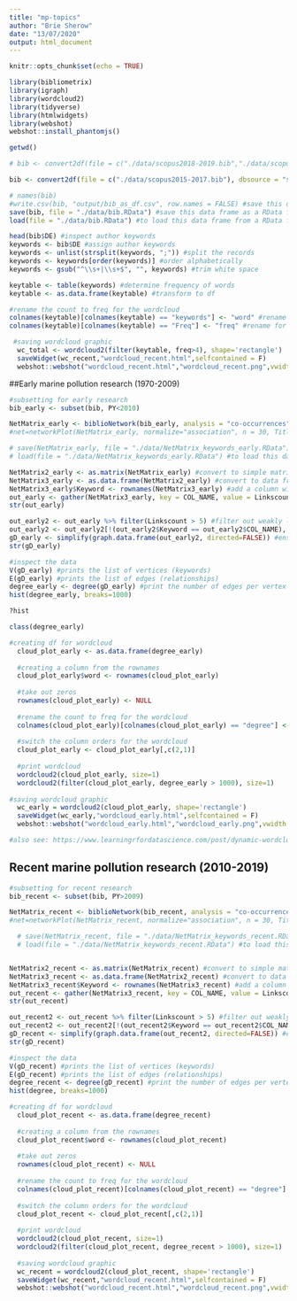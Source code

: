 ```yaml
---
title: "mp-topics"
author: "Brie Sherow"
date: "13/07/2020"
output: html_document
---
```


```r
knitr::opts_chunk$set(echo = TRUE)
```

```r
library(bibliometrix)
library(igraph)
library(wordcloud2)
library(tidyverse)
library(htmlwidgets)
library(webshot)
webshot::install_phantomjs()
```


```r
getwd()

# bib <- convert2df(file = c("./data/scopus2018-2019.bib","./data/scopus2015-2017.bib", "./data/scopus2011-2014.bib","./data/scopus2006-2010.bib", "./data/scopus1999-2005.bib","./data/scopus1970-1998.bib"), dbsource = "scopus", format = "bibtex") # Convert to a bibliometric data frame

bib <- convert2df(file = c("./data/scopus2015-2017.bib"), dbsource = "scopus", format = "bibtex") # Test file

# names(bib)
#write.csv(bib, "output/bib_as_df.csv", row.names = FALSE) #save this data frame as a csv file
save(bib, file = "./data/bib.RData") #save this data frame as a RData file (object)
load(file = "./data/bib.RData") #to load this data frame from a RData file (returns an object named "bib")
```

```r
head(bib$DE) #inspect author keywords
keywords <- bib$DE #assign author keywords
keywords <- unlist(strsplit(keywords, ";")) #split the records
keywords <- keywords[order(keywords)] #order alphabetically
keywords <- gsub("^\\s+|\\s+$", "", keywords) #trim white space

keytable <- table(keywords) #determine frequency of words
keytable <- as.data.frame(keytable) #transform to df

#rename the count to freq for the wordcloud
colnames(keytable)[colnames(keytable) == "keywords"] <- "word" #rename for wordcloud2
colnames(keytable)[colnames(keytable) == "Freq"] <- "freq" #rename for wordcloud2

 #saving wordcloud graphic
  wc_total <- wordcloud2(filter(keytable, freq>4), shape='rectangle')
  saveWidget(wc_recent,"wordcloud_recent.html",selfcontained = F)
  webshot::webshot("wordcloud_recent.html","wordcloud_recent.png",vwidth = 1992, vheight = 1744, delay = 60)

```


##Early marine pollution research (1970-2009)
```r
#subsetting for early research
bib_early <- subset(bib, PY<2010)

NetMatrix_early <- biblioNetwork(bib_early, analysis = "co-occurrences", network = "author_keywords", sep = ";")
#net=networkPlot(NetMatrix_early, normalize="association", n = 30, Title = "Keyword Co-occurrences", type = "fruchterman", size.cex=TRUE, size=20, remove.multiple=F, edgesize = 10, labelsize=3,label.cex=TRUE,label.n=30,edges.min=2)

# save(NetMatrix_early, file = "./data/NetMatrix_keywords_early.RData") #save this data frame as a RData file (object)
# load(file = "./data/NetMatrix_keywords_early.RData") #to load this data frame from a RData file (returns an object named "NetMatrix_early")

NetMatrix2_early <- as.matrix(NetMatrix_early) #convert to simple matrix
NetMatrix3_early <- as.data.frame(NetMatrix2_early) #convert to data frame
NetMatrix3_early$Keyword <- rownames(NetMatrix3_early) #add a column with keyword names from the rownames
out_early <- gather(NetMatrix3_early, key = COL_NAME, value = Linkscount, -Keyword) #reformat into long df
str(out_early)

out_early2 <- out_early %>% filter(Linkscount > 5) #filter out weakly linked (less than 5)
out_early2 <- out_early2[!(out_early2$Keyword == out_early2$COL_NAME), ] #filter out self matches
gD_early <- simplify(graph.data.frame(out_early2, directed=FALSE)) #ensuring no duplicated edges or self-loops
str(gD_early)

#inspect the data
V(gD_early) #prints the list of vertices (keywords)
E(gD_early) #prints the list of edges (relationships)
degree_early <- degree(gD_early) #print the number of edges per vertex (relationships per keyword)
hist(degree_early, breaks=1000)

?hist

class(degree_early)

#creating df for wordcloud
  cloud_plot_early <- as.data.frame(degree_early)
  
  #creating a column from the rownames
  cloud_plot_early$word <- rownames(cloud_plot_early)
  
  #take out zeros
  rownames(cloud_plot_early) <- NULL
  
  #rename the count to freq for the wordcloud
  colnames(cloud_plot_early)[colnames(cloud_plot_early) == "degree"] <- "freq"
  
  #switch the column orders for the wordcloud
  cloud_plot_early <- cloud_plot_early[,c(2,1)]
  
  #print wordcloud
  wordcloud2(cloud_plot_early, size=1)
  wordcloud2(filter(cloud_plot_early, degree_early > 1000), size=1)
  
#saving wordcloud graphic
  wc_early = wordcloud2(cloud_plot_early, shape='rectangle')
  saveWidget(wc_early,"wordcloud_early.html",selfcontained = F)
  webshot::webshot("wordcloud_early.html","wordcloud_early.png",vwidth = 1992, vheight = 1744, delay = 60)

#also see: https://www.learningrfordatascience.com/post/dynamic-wordclouds-with-wordcloud2/

```

## Recent marine pollution research (2010-2019)
```r
#subsetting for recent research
bib_recent <- subset(bib, PY>2009)

NetMatrix_recent <- biblioNetwork(bib_recent, analysis = "co-occurrences", network = "author_keywords", sep = ";")
#net=networkPlot(NetMatrix_recent, normalize="association", n = 30, Title = "Keyword Co-occurrences", type = "fruchterman", size.cex=TRUE, size=20, remove.multiple=F, edgesize = 10, labelsize=3,label.cex=TRUE,label.n=30,edges.min=2)

  # save(NetMatrix_recent, file = "./data/NetMatrix_keywords_recent.RData") #save this data      frame as a RData file (object)
  # load(file = "./data/NetMatrix_keywords_recent.RData") #to load this data frame from a RData   file (returns an object named "NetMatrix_recent")


NetMatrix2_recent <- as.matrix(NetMatrix_recent) #convert to simple matrix
NetMatrix3_recent <- as.data.frame(NetMatrix2_recent) #convert to data frame
NetMatrix3_recent$Keyword <- rownames(NetMatrix3_recent) #add a column with keyword names from the rownames
out_recent <- gather(NetMatrix3_recent, key = COL_NAME, value = Linkscount, -Keyword) #reformat into long df
str(out_recent)

out_recent2 <- out_recent %>% filter(Linkscount > 5) #filter out weakly linked (less than 5)
out_recent2 <- out_recent2[!(out_recent2$Keyword == out_recent2$COL_NAME), ] #filter out self matches
gD_recent <- simplify(graph.data.frame(out_recent2, directed=FALSE)) #ensuring no duplicated edges or self-loops
str(gD_recent)

#inspect the data
V(gD_recent) #prints the list of vertices (keywords)
E(gD_recent) #prints the list of edges (relationships)
degree_recent <- degree(gD_recent) #print the number of edges per vertex (relationships per keyword)
hist(degree, breaks=1000)

#creating df for wordcloud
  cloud_plot_recent <- as.data.frame(degree_recent)
  
  #creating a column from the rownames
  cloud_plot_recent$word <- rownames(cloud_plot_recent)
  
  #take out zeros
  rownames(cloud_plot_recent) <- NULL
  
  #rename the count to freq for the wordcloud
  colnames(cloud_plot_recent)[colnames(cloud_plot_recent) == "degree"] <- "freq"
  
  #switch the column orders for the wordcloud
  cloud_plot_recent <- cloud_plot_recent[,c(2,1)]
  
  #print wordcloud
  wordcloud2(cloud_plot_recent, size=1)
  wordcloud2(filter(cloud_plot_recent, degree_recent > 1000), size=1)
  
  #saving wordcloud graphic
  wc_recent = wordcloud2(cloud_plot_recent, shape='rectangle')
  saveWidget(wc_recent,"wordcloud_recent.html",selfcontained = F)
  webshot::webshot("wordcloud_recent.html","wordcloud_recent.png",vwidth = 1992, vheight = 1744, delay = 60)

```





